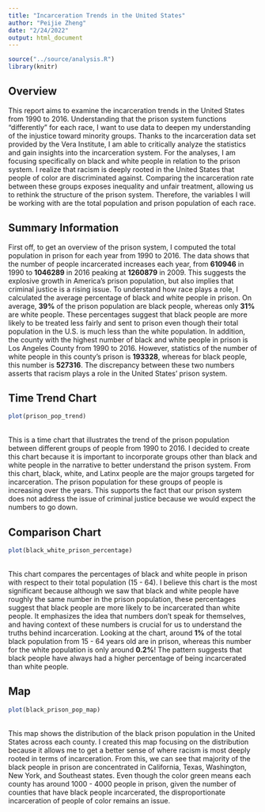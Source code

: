 ```yaml
---
title: "Incarceration Trends in the United States"
author: "Peijie Zheng"
date: "2/24/2022"
output: html_document
---
```


```r
source("../source/analysis.R")
library(knitr)
```

## Overview
This report aims to examine the incarceration trends in the United States from 1990 to 2016. Understanding that the prison system functions "differently" for each race, I want to use data to deepen my understanding of the injustice toward minority groups. Thanks to the incarceration data set provided by the Vera Institute, I am able to critically analyze the statistics and gain insights into the incarceration system. For the analyses, I am focusing specifically on black and white people in relation to the prison system. I realize that racism is deeply rooted in the United States that people of color are discriminated against. Comparing the incarceration rate between these groups exposes inequality and unfair treatment, allowing us to rethink the structure of the prison system. Therefore, the variables I will be working with are the total population and prison population of each race.  

## Summary Information
First off, to get an overview of the prison system, I computed the total population in prison for each year from 1990 to 2016. The data shows that the number of people incarcerated increases each year,  from **610946** in 1990 to **1046289** in 2016 peaking at **1260879** in 2009. This suggests the explosive growth in America's prison population, but also implies that criminal justice is a rising issue. To understand how race plays a role, I calculated the average percentage of black and white people in prison. On average, **39%** of the prison population are black people, whereas only **31%** are white people. These percentages suggest that black people are more likely to be treated less fairly and sent to prison even though their total population in the U.S. is much less than the white population. In addition, the county with the highest number of black and white people in prison is Los Angeles County from 1990 to 2016. However, statistics of the number of white people in this county's prison is **193328**, whereas for black people, this number is **527316**. The discrepancy between these two numbers asserts that racism plays a role in the United States' prison system. 

## Time Trend Chart
```r
plot(prison_pop_trend)
```
<br /> This is a time chart that illustrates the trend of the prison population between different groups of people from 1990 to 2016. I decided to create this chart because it is important to incorporate groups other than black and white people in the narrative to better understand the prison system. From this chart, black, white, and Latinx people are the major groups targeted for incarceration. The prison population for these groups of people is increasing over the years. This supports the fact that our prison system does not address the issue of criminal justice because we would expect the numbers to go down.

## Comparison Chart
```r
plot(black_white_prison_percentage)
```
<br /> This chart compares the percentages of black and white people in prison with respect to their total population (15 - 64). I believe this chart is the most significant because although we saw that black and white people have roughly the same number in the prison population, these percentages suggest that black people are more likely to be incarcerated than white people. It emphasizes the idea that numbers don't speak for themselves, and having context of these numbers is crucial for us to understand the truths behind incarceration. Looking at the chart, around **1%** of the total black population from 15 - 64 years old are in prison, whereas this number for the white population is only around **0.2%**! The pattern suggests that black people have always had a higher percentage of being incarcerated than white people.

## Map
```r
plot(black_prison_pop_map)
```
<br /> This map shows the distribution of the black prison population in the United States across each county. I created this map focusing on the distribution because it allows me to get a better sense of where racism is most deeply rooted in terms of incarceration. From this, we can see that majority of the black people in prison are concentrated in California, Texas, Washington, New York, and Southeast states. Even though the color green means each county has around 1000 - 4000 people in prison, given the number of counties that have black people incarcerated, the disproportionate incarceration of people of color remains an issue.